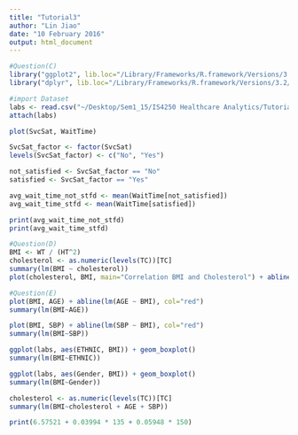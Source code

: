 ```yaml
---
title: "Tutorial3"
author: "Lin Jiao"
date: "10 February 2016"
output: html_document
---
```


```r
#Question(C)
library("ggplot2", lib.loc="/Library/Frameworks/R.framework/Versions/3.2/Resources/library")
library("dplyr", lib.loc="/Library/Frameworks/R.framework/Versions/3.2/Resources/library")

#import Dataset
labs <- read.csv("~/Desktop/Sem1_15/IS4250 Healthcare Analytics/Tutorials/labs.csv")
attach(labs)

plot(SvcSat, WaitTime)

SvcSat_factor <- factor(SvcSat)
levels(SvcSat_factor) <- c("No", "Yes")

not_satisfied <- SvcSat_factor == "No"
satisfied <- SvcSat_factor == "Yes"

avg_wait_time_not_stfd <- mean(WaitTime[not_satisfied])
avg_wait_time_stfd <- mean(WaitTime[satisfied])

print(avg_wait_time_not_stfd)
print(avg_wait_time_stfd)

#Question(D)
BMI <- WT / (HT^2)
cholesterol <- as.numeric(levels(TC))[TC]
summary(lm(BMI ~ cholesterol))
plot(cholesterol, BMI, main="Correlation BMI and Cholesterol") + abline(lm(BMI ~ cholesterol), col="red")

#Question(E)
plot(BMI, AGE) + abline(lm(AGE ~ BMI), col="red")
summary(lm(BMI~AGE))

plot(BMI, SBP) + abline(lm(SBP ~ BMI), col="red")
summary(lm(BMI~SBP))

ggplot(labs, aes(ETHNIC, BMI)) + geom_boxplot()
summary(lm(BMI~ETHNIC))

ggplot(labs, aes(Gender, BMI)) + geom_boxplot()
summary(lm(BMI~Gender))

cholesterol <- as.numeric(levels(TC))[TC]
summary(lm(BMI~cholesterol + AGE + SBP))

print(6.57521 + 0.03994 * 135 + 0.05948 * 150)

```

